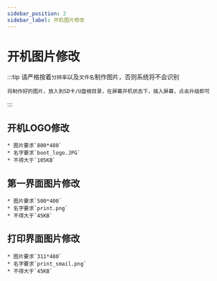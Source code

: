 ```yaml
---
sidebar_position: 2
sidebar_label: 开机图片修改
---
```


# 开机图片修改
:::tip
    请严格按着`分辨率`以及`文件名`制作图片，否则系统将不会识别

    将制作好的图片，放入到SD卡/U盘根目录，在屏幕开机状态下，插入屏幕，点击升级即可
:::
## 开机LOGO修改

    * 图片要求`800*480`
    * 名字要求`boot_logo.JPG`
    * 不得大于`105KB`




## 第一界面图片修改

    * 图片要求`500*400`
    * 名字要求`print.png`
    * 不得大于`45KB`



## 打印界面图片修改

    * 图片要求`311*480`
    * 名字要求`print_smail.png`
    * 不得大于`45KB`

